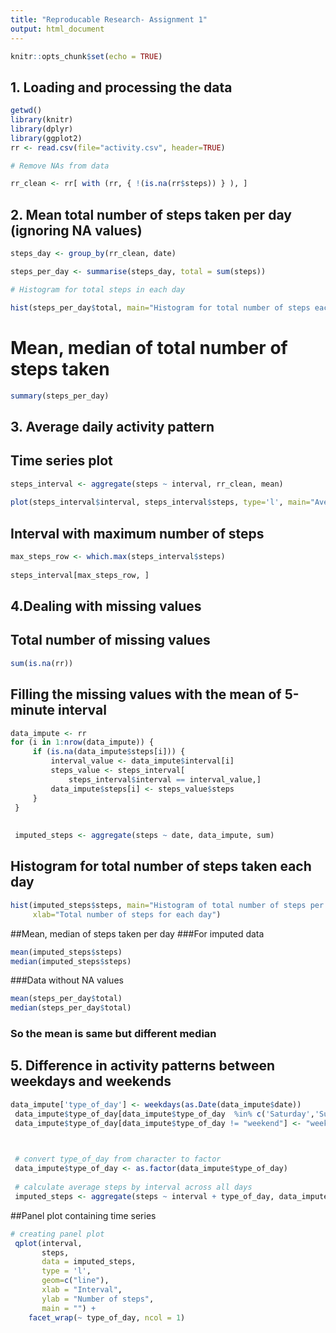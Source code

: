 ---
title: "Reproducable Research- Assignment 1"
output: html_document
---

```{r setup, include=FALSE}
knitr::opts_chunk$set(echo = TRUE)
```

## 1. Loading and processing the data

```{r echo=TRUE}
getwd()
library(knitr)
library(dplyr)
library(ggplot2)
rr <- read.csv(file="activity.csv", header=TRUE)

# Remove NAs from data

rr_clean <- rr[ with (rr, { !(is.na(rr$steps)) } ), ]
```

## 2. Mean total number of steps taken per day (ignoring NA values)

```{r echo=TRUE}
steps_day <- group_by(rr_clean, date)

steps_per_day <- summarise(steps_day, total = sum(steps))

# Histogram for total steps in each day

hist(steps_per_day$total, main="Histogram for total number of steps each day", xlab="Total steps in one day")

```

# Mean, median of total number of steps taken
```{r echo=TRUE}
summary(steps_per_day)

```

## 3. Average daily activity pattern
## Time series plot

```{r echo=TRUE}
steps_interval <- aggregate(steps ~ interval, rr_clean, mean)
 
plot(steps_interval$interval, steps_interval$steps, type='l', main="Average daily activity pattern", xlab="Interval", ylab="Average number of steps")

```

## Interval with maximum number of steps
```{r echo=TRUE}
max_steps_row <- which.max(steps_interval$steps)
 
steps_interval[max_steps_row, ]
```

## 4.Dealing with missing values

## Total number of missing values
```{r echo=TRUE}
sum(is.na(rr))
```

## Filling the missing values with the mean of 5-minute interval
```{r echo=TRUE}
data_impute <- rr
for (i in 1:nrow(data_impute)) {
     if (is.na(data_impute$steps[i])) {
         interval_value <- data_impute$interval[i]
         steps_value <- steps_interval[
             steps_interval$interval == interval_value,]
         data_impute$steps[i] <- steps_value$steps
     }
 }
 
 
 imputed_steps <- aggregate(steps ~ date, data_impute, sum)

```

## Histogram for total number of steps taken each day
```{r echo=TRUE}
hist(imputed_steps$steps, main="Histogram of total number of steps per day (imputed)", 
     xlab="Total number of steps for each day")
```

##Mean, median of steps taken per day
###For imputed data
```{r echo=TRUE}
mean(imputed_steps$steps)
median(imputed_steps$steps)

```
###Data without NA values
```{r echo=TRUE}
mean(steps_per_day$total)
median(steps_per_day$total)

```
### So the mean is same but different median

## 5. Difference in activity patterns between weekdays and weekends

```{r echo=TRUE}
data_impute['type_of_day'] <- weekdays(as.Date(data_impute$date))
 data_impute$type_of_day[data_impute$type_of_day  %in% c('Saturday','Sunday') ] <- "weekend"
 data_impute$type_of_day[data_impute$type_of_day != "weekend"] <- "weekday"
 


 # convert type_of_day from character to factor
 data_impute$type_of_day <- as.factor(data_impute$type_of_day)
 
 # calculate average steps by interval across all days
 imputed_steps <- aggregate(steps ~ interval + type_of_day, data_impute, mean)

```

##Panel plot containing time series
```{r echo=TRUE}
# creating panel plot
 qplot(interval, 
       steps, 
       data = imputed_steps, 
       type = 'l', 
       geom=c("line"),
       xlab = "Interval", 
       ylab = "Number of steps", 
       main = "") +
    facet_wrap(~ type_of_day, ncol = 1)
```

